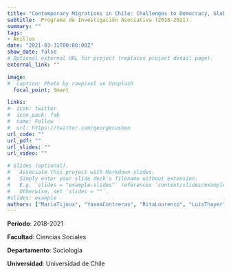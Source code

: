 ```yaml
---
title: "Contemporary Migrations in Chile: Challenges to Democracy, Global Citizenship, and Access to Non-discriminatory Rights"
subtitle:  Programa de Investigación Asociativa (2018-2021).
summary: ""
tags:
- Anillos
date: "2021-03-31T00:00:00Z"
show_date: false
# Optional external URL for project (replaces project detail page).
external_link: ""

image:
#  caption: Photo by rawpixel on Unsplash
  focal_point: Smart

links:
#- icon: twitter
#  icon_pack: fab
#  name: Follow
#  url: https://twitter.com/georgecushen
url_code: ""
url_pdf: ""
url_slides: ""
url_video: ""

# Slides (optional).
#   Associate this project with Markdown slides.
#   Simply enter your slide deck's filename without extension.
#   E.g. `slides = "example-slides"` references `content/slides/example-slides.md`.
#   Otherwise, set `slides = ""`.
#slides: example
authors: ["MariaTijoux", "YasnaContreras", "RitaLourenco", "LuisThayer", "LilianaGaldámez"]
---
```


**Periodo**: 2018-2021

**Facultad**: Ciencias Sociales

**Departamento**: Sociología

**Universidad**: Universidad de Chile


